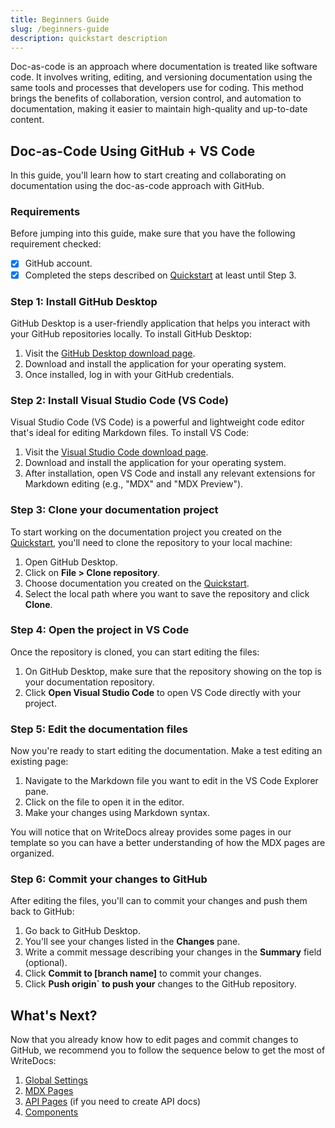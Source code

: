 ```yaml
---
title: Beginners Guide
slug: /beginners-guide
description: quickstart description
---
```


Doc-as-code is an approach where documentation is treated like software code. It involves writing, editing, and versioning documentation using the same tools and processes that developers use for coding. This method brings the benefits of collaboration, version control, and automation to documentation, making it easier to maintain high-quality and up-to-date content.

## Doc-as-Code Using GitHub + VS Code
In this guide, you'll learn how to start creating and collaborating on documentation using the doc-as-code approach with GitHub.

### Requirements
Before jumping into this guide, make sure that you have the following requirement checked:
- [x] GitHub account. 
- [x] Completed the steps described on [Quickstart](/quickstart) at least until Step 3. 

### Step 1: Install GitHub Desktop

GitHub Desktop is a user-friendly application that helps you interact with your GitHub repositories locally. To install GitHub Desktop:

1. Visit the [GitHub Desktop download page](https://desktop.github.com/).
2. Download and install the application for your operating system.
3. Once installed, log in with your GitHub credentials.

### Step 2: Install Visual Studio Code (VS Code)

Visual Studio Code (VS Code) is a powerful and lightweight code editor that's ideal for editing Markdown files. To install VS Code:

1. Visit the [Visual Studio Code download page](https://code.visualstudio.com/Download).
2. Download and install the application for your operating system.
3. After installation, open VS Code and install any relevant extensions for Markdown editing (e.g., "MDX" and "MDX Preview").

### Step 3: Clone your documentation project

To start working on the documentation project you created on the [Quickstart](/quickstart), you'll need to clone the repository to your local machine:

1. Open GitHub Desktop.
2. Click on **File > Clone repository**.
3. Choose documentation you created on the [Quickstart](/quickstart).
4. Select the local path where you want to save the repository and click **Clone**.

### Step 4: Open the project in VS Code

Once the repository is cloned, you can start editing the files:

1. On GitHub Desktop, make sure that the repository showing on the top is your documentation repository. 
2. Click **Open Visual Studio Code** to open VS Code directly with your project. 

### Step 5: Edit the documentation files

Now you're ready to start editing the documentation. Make a test editing an existing page:

1. Navigate to the Markdown file you want to edit in the VS Code Explorer pane.
2. Click on the file to open it in the editor.
3. Make your changes using Markdown syntax.

<Callout type="success" title="WriteDocs Template">
You will notice that on WriteDocs alreay provides some pages in our template so you can have a better understanding of how the MDX pages are organized. 
</Callout>

### Step 6: Commit your changes to GitHub

After editing the files, you'll can to commit your changes and push them back to GitHub:

1. Go back to GitHub Desktop.
2. You'll see your changes listed in the **Changes** pane.
3. Write a commit message describing your changes in the **Summary** field (optional).
4. Click **Commit to [branch name]** to commit your changes.
5. Click **Push origin` to push your** changes to the GitHub repository.

## What's Next?
Now that you already know how to edit pages and commit changes to GitHub, we recommend you to follow the sequence below to get the most of WriteDocs:
1. [Global Settings](/global-settings)
2. [MDX Pages](/mdx-pages)
3. [API Pages](/api-pages) (if you need to create API docs)
4. [Components](/components)